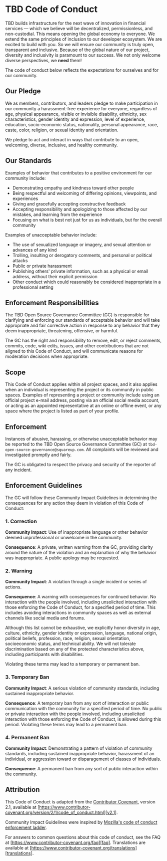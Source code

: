 
<head>
  <title>Code of Conduct | TBD</title>
  <meta property="og:title" content="Code of Conduct | TBD" />
  <meta
    property="og:description"
    content="We build decentralized platforms, protocols, and tools that empower every individual to own their data and participate in the global economy."
  />
  <meta
    name="description"
    content="We build decentralized platforms, protocols, and tools that empower every individual to own their data and participate in the global economy."
  />
  <meta
    property="og:url"
    content="https://developer.tbd.website/code-of-conduct"
  />
  <link
    rel="apple-touch-icon"
    href="https://developer.tbd.website/img/tbd-fav-icon-main.png"
  />
</head>

<div className="prose prose-pink">

# TBD Code of Conduct

TBD builds infrastructure for the next wave of innovation in financial services — which we believe will be decentralized, permissionless, and non-custodial. This means opening the global economy to everyone. We extend the same principles of inclusion to our developer ecosystem. We are excited to build with you. So we will ensure our community is truly open, transparent and inclusive. Because of the global nature of our project, diversity and inclusivity is paramount to our success. We not only welcome diverse perspectives, we **need** them!

The code of conduct below reflects the expectations for ourselves and for our community.

## Our Pledge

We as members, contributors, and leaders pledge to make participation in our
community a harassment-free experience for everyone, regardless of age, physical appearance, visible or invisible disability, ethnicity, sex characteristics, gender
identity and expression, level of experience, education, socio-economic status,
nationality, personal appearance, race, caste, color, religion, or sexual
identity and orientation.

We pledge to act and interact in ways that contribute to an open, welcoming,
diverse, inclusive, and healthy community.

## Our Standards

Examples of behavior that contributes to a positive environment for our
community include:

- Demonstrating empathy and kindness toward other people
- Being respectful and welcoming of differing opinions, viewpoints, and experiences
- Giving and gracefully accepting constructive feedback
- Accepting responsibility and apologizing to those affected by our mistakes,
  and learning from the experience
- Focusing on what is best not just for us as individuals, but for the overall
  community

Examples of unacceptable behavior include:

- The use of sexualized language or imagery, and sexual attention or advances of
  any kind
- Trolling, insulting or derogatory comments, and personal or political attacks
- Public or private harassment
- Publishing others' private information, such as a physical or email address,
  without their explicit permission
- Other conduct which could reasonably be considered inappropriate in a
  professional setting

## Enforcement Responsibilities

The TBD Open Source Governance Committee (GC) is responsible for clarifying and enforcing our standards of
acceptable behavior and will take appropriate and fair corrective action in
response to any behavior that they deem inappropriate, threatening, offensive,
or harmful.

The GC has the right and responsibility to remove, edit, or reject
comments, commits, code, wiki edits, issues, and other contributions that are
not aligned to this Code of Conduct, and will communicate reasons for moderation
decisions when appropriate.

## Scope

This Code of Conduct applies within all project spaces, and it also applies when an individual is representing the project or its community in public spaces. Examples of representing a project or community include using an official project e-mail address, posting via an official social media account, or acting as an appointed representative at an online or offline event, or any space where the project is listed as part of your profile.

## Enforcement

Instances of abusive, harassing, or otherwise unacceptable behavior may be
reported to the TBD Open Source Governance Committee (GC) at
`tbd-open-source-governance@squareup.com`.
All complaints will be reviewed and investigated promptly and fairly.

The GC is obligated to respect the privacy and security of the
reporter of any incident.

## Enforcement Guidelines

The GC will follow these Community Impact Guidelines in determining
the consequences for any action they deem in violation of this Code of Conduct:

### 1. Correction

**Community Impact**: Use of inappropriate language or other behavior deemed
unprofessional or unwelcome in the community.

**Consequence**: A private, written warning from the GC, providing
clarity around the nature of the violation and an explanation of why the
behavior was inappropriate. A public apology may be requested.

### 2. Warning

**Community Impact**: A violation through a single incident or series of
actions.

**Consequence**: A warning with consequences for continued behavior. No
interaction with the people involved, including unsolicited interaction with
those enforcing the Code of Conduct, for a specified period of time. This
includes avoiding interactions in community spaces as well as external channels
like social media and forums.

Although this list cannot be exhaustive, we explicitly honor diversity in age, culture, ethnicity, gender identity or expression, language, national origin, political beliefs, profession, race, religion, sexual orientation, socioeconomic status, and technical ability. We will not tolerate discrimination based on any of the protected characteristics above, including participants with disabilities.

Violating these terms may lead to a temporary or permanent ban.

### 3. Temporary Ban

**Community Impact**: A serious violation of community standards, including
sustained inappropriate behavior.

**Consequence**: A temporary ban from any sort of interaction or public
communication with the community for a specified period of time. No public or
private interaction with the people involved, including unsolicited interaction
with those enforcing the Code of Conduct, is allowed during this period.
Violating these terms may lead to a permanent ban.

### 4. Permanent Ban

**Community Impact**: Demonstrating a pattern of violation of community
standards, including sustained inappropriate behavior, harassment of an
individual, or aggression toward or disparagement of classes of individuals.

**Consequence**: A permanent ban from any sort of public interaction within the
community.

## Attribution

This Code of Conduct is adapted from the [Contributor Covenant][homepage],
version 2.1, available at
[https://www.contributor-covenant.org/version/2/1/code_of_conduct.html][v2.1].

Community Impact Guidelines were inspired by
[Mozilla's code of conduct enforcement ladder][mozilla coc].

For answers to common questions about this code of conduct, see the FAQ at
[https://www.contributor-covenant.org/faq][faq]. Translations are available at
[https://www.contributor-covenant.org/translations][translations].

[homepage]: https://www.contributor-covenant.org
[v2.1]: https://www.contributor-covenant.org/version/2/1/code_of_conduct.html
[mozilla coc]: https://github.com/mozilla/diversity
[faq]: https://www.contributor-covenant.org/faq
[translations]: https://www.contributor-covenant.org/translations

</div>
